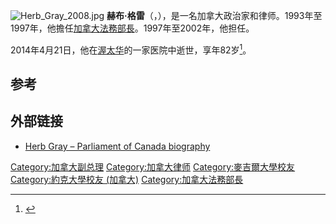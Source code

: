 [[File:Herb_Gray_2008.jpg|thumb]]
'''赫布·格雷'''（{{lang-en|'''Herbert Eser''' "'''Herb'''" '''Gray'''}}，{{bd|1931年|5月25日|2014年|4月21日|catIdx=Gray}}），是一名加拿大政治家和律师。1993年至1997年，他擔任[[加拿大法務部長|加拿大法務部長]]。1997年至2002年，他担任{{link-en|加拿大副总理|Deputy Prime Minister of Canada}}。

2014年4月21日，他在[[渥太華|渥太华]]的一家医院中逝世，享年82岁<ref>{{Cite news|url=http://www.thestar.com/news/canada/2014/04/21/former_deputy_pm_herb_gray_dies_at_82.html|title=Former deputy PM Herb Gray dies at 82|publisher=''[[Toronto_Star|Toronto Star]]''|date=April 22, 2014|accessdate=April 22, 2014|archive-date=2021-01-18|archive-url=https://web.archive.org/web/20210118054812/https://www.thestar.com/news/canada/2014/04/21/former_deputy_pm_herb_gray_dies_at_82.html|dead-url=no}}</ref>。

==参考==
{{Reflist}}

==外部链接==
{{Commons category|Herb Gray}}
* [http://www.parl.gc.ca/parlinfo/Files/Parliamentarian.aspx?Item=4e3a9e68-a6fb-4e24-9458-cfe2e836c8bc&Language=E&Section=ALL Herb Gray – Parliament of Canada biography] {{Wayback|url=http://www.parl.gc.ca/parlinfo/Files/Parliamentarian.aspx?Item=4e3a9e68-a6fb-4e24-9458-cfe2e836c8bc&Language=E&Section=ALL |date=20140504154410 }}

{{Authority control}}
{{DEFAULTSORT:Gray, Herb}}
[[Category:加拿大副总理|Category:加拿大副总理]]
[[Category:加拿大律师|Category:加拿大律师]]
[[Category:麥吉爾大學校友|Category:麥吉爾大學校友]]
[[Category:約克大學校友_(加拿大)|Category:約克大學校友 (加拿大)]]
[[Category:加拿大法務部長|Category:加拿大法務部長]]